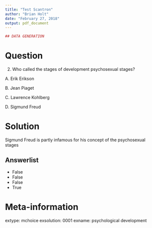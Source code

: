 ```yaml
---
title: "Test Scantron"
author: "Brian Holt"
date: "February 27, 2018"
output: pdf_document
---
```


```r
## DATA GENERATION
```
Question
========

2.	Who called the stages of development psychosexual stages?

A. Erik Erikson

B. Jean Piaget

C. Lawrence Kohlberg

D. Sigmund Freud

Solution
========
Sigmund Freud is partly infamous for his concept of the psychosexual stages

Answerlist
----------
* False
* False
* False
* True


Meta-information
================
extype: mchoice
exsolution: 0001
exname: psychological development
